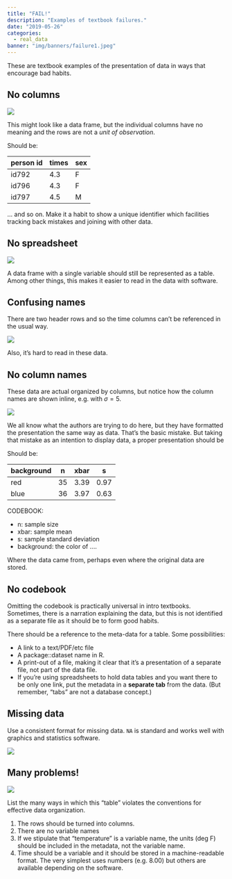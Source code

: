 ```yaml
---
title: "FAIL!"
description: "Examples of textbook failures."
date: "2019-05-26"
categories:
  - real_data
banner: "img/banners/failure1.jpeg"
---
```


These are textbook examples of the presentation of data in ways that encourage bad habits.


## No columns {#no-columns}


![](/img/data-images/no-columns-2.png)

This might look like a data frame, but the individual columns have no meaning and  the rows are not a *unit of observation*. 

Should be:

person id | times | sex
----------|-------|-----
id792     | 4.3   | F
id796     | 4.3   | F
id797     | 4.5   | M

... and so on. Make it a habit to show a unique identifier which facilities tracking back mistakes and joining with other data.

## No spreadsheet {#no-spreadsheet}

![](/img/data-images/no-columns.png)

A data frame with a single variable should still be represented as a table. Among other things, this makes it easier to read in the data with software.


## Confusing names {#variable-names}

There are two header rows and so the time columns can't be referenced in the usual way. 

![](/img/data-images/missing-data.png)

Also, it's hard to read in these data.


## No column names {#no-column-names}

These data are actual organized by columns, but notice how the column names are shown inline, e.g. with $\sigma = 5$.

![](/img/data-images/no-column-names.png)

We all know what the authors are trying to do here, but they have formatted the presentation the same way as data. That's the basic mistake. But taking that mistake as an intention to display data, a proper presentation should be

Should be:

background | n | xbar | s
|-----------|---|------|------|
red  | 35 | 3.39 | 0.97
blue | 36 | 3.97 | 0.63

CODEBOOK:

- n: sample size
- xbar: sample mean
- s: sample standard deviation
- background: the color of ....

Where the data came from, perhaps even where the original data are stored.

## No codebook {#no-codebook}

Omitting the codebook is practically universal in  intro textbooks. Sometimes, there is a narration  explaining the data, but this is not identified as a separate file as it should be to form good habits.

There should be a reference to the meta-data for a table. Some possibilities:

- A link to a text/PDF/etc file
- A package::dataset name in R. 
- A print-out of a file, making it clear that it's a presentation  of a separate file, not part of the data file.
- If you're using spreadsheets to hold data tables and you want there to be only one link, put the metadata in a **separate tab** from the data. (But remember, "tabs" are not a database concept.)


## Missing data {#missing-data}

Use a consistent format for missing data. `NA` is standard and works well with graphics and statistics software.

![](/img/data-images/missing-data.png)

## Many problems!

![](/img/data-images/many-problems.png)

List the many ways in which this "table" violates the conventions for effective data organization.

1. <span class="answer">The rows should be turned into columns.</span>
2. <span class="answer">There are no variable names</span>
3. <span class="answer">If we stipulate that "temperature" is a variable name, the units  (deg F) should be included in the metadata, not the variable name.</span>
4. <span class="answer">Time should be a variable and it should be stored in a machine-readable format. The very simplest uses numbers (e.g. 8.00) but others are available depending on the software.</span>




